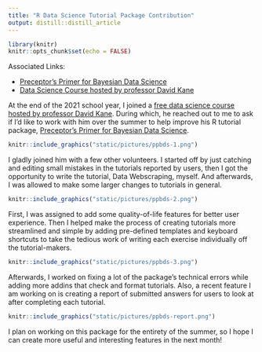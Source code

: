 ```yaml
---
title: "R Data Science Tutorial Package Contribution"
output: distill::distill_article
---
```


```r
library(knitr)
knitr::opts_chunk$set(echo = FALSE)
```

Associated Links:

- [Preceptor's Primer for Bayesian Data Science](https://ppbds.github.io/primer/index.html)
- [Data Science Course hosted by professor David Kane](https://bootcamp.davidkane.info/)

At the end of the 2021 school year, I joined a [free data science course hosted by professor David Kane](https://bootcamp.davidkane.info/). During which, he reached out to me to ask if I'd like to work with him over the summer to help improve his R tutorial package, [Preceptor's Primer for Bayesian Data Science](https://ppbds.github.io/primer/index.html).

```r
knitr::include_graphics("static/pictures/ppbds-1.png")
```

I gladly joined him with a few other volunteers. I started off by just catching and editing small mistakes in the tutorials reported by users, then I got the opportunity to write the tutorial, Data Webscraping, myself. And afterwards, I was allowed to make some larger changes to tutorials in general.

```r
knitr::include_graphics("static/pictures/ppbds-2.png")
```

First, I was assigned to add some quality-of-life features for better user experience. Then I helped make the process of creating tutorials more streamlined and simple by adding pre-defined templates and keyboard shortcuts to take the tedious work of writing each exercise individually off the tutorial-makers.

```r
knitr::include_graphics("static/pictures/ppbds-3.png")
```

Afterwards, I worked on fixing a lot of the package's technical errors while adding more addins that check and format tutorials. Also, a recent feature I am working on is creating a report of submitted answers for users to look at after completing each tutorial.

```r
knitr::include_graphics("static/pictures/ppbds-report.png")
```

I plan on working on this package for the entirety of the summer, so I hope I can create more useful and interesting features in the next month!


